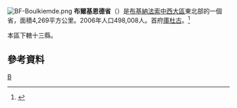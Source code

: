 [[File:BF-Boulkiemde.png|right]]
'''布爾基恩德省'''（{{lang-fr|Boulkiemdé}}）是[[布基納法索|布基納法索]][[中西大區_(布基納法索)|中西大區]]東北部的一個省，面積4,269平方公里。2006年人口498,008人。首府[[庫杜古|庫杜古]]。<ref>{{Cite web |url=http://www.insd.bf/Documents/Publications/INSD/Publications/Resultats_enquetes/Autres%20enq/Rapport_preliminaire_RGPH06.pdf |title=2006年人口普查初步結果 |access-date=2008-09-22 |archive-url=https://web.archive.org/web/20150721185435/http://www.insd.bf/Documents/Publications/INSD/Publications/Resultats_enquetes/Autres%20enq/Rapport_preliminaire_RGPH06.pdf |archive-date=2015-07-21 |dead-url=yes }}</ref>

本區下轄十三縣。

==參考資料==
{{Reflist}}
{{coord|display=title}}
{{BurkinaFaso-geo-stub}}
{{布吉納法索行政區劃}}

[[Category:布基納法索省份|B]]